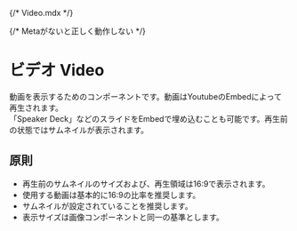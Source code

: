{/* Video.mdx */}


{/* Metaがないと正しく動作しない */}

<Meta title="Video" of={VideoStories} />

# ビデオ Video

動画を表示するためのコンポーネントです。動画はYoutubeのEmbedによって再生されます。  
「Speaker Deck」などのスライドをEmbedで埋め込むことも可能です。再生前の状態ではサムネイルが表示されます。

## 原則

- 再生前のサムネイルのサイズおよび、再生領域は16:9で表示されます。
- 使用する動画は基本的に16:9の比率を推奨します。
- サムネイルが設定されていることを推奨します。
- 表示サイズは画像コンポーネントと同一の基準とします。

<Canvas />
<Controls />

<Stories />
